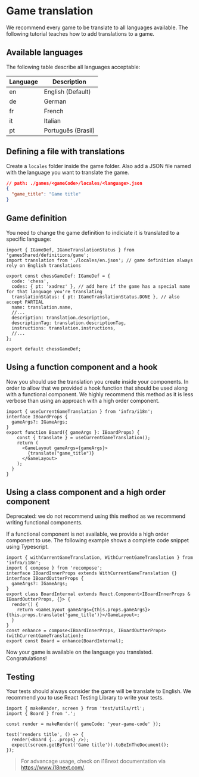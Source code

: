 
<Meta title="Documentation/How to/Translation/Game Translation" />

# Game translation

We recommend every game to be translate to all languages available. The following tutorial teaches how to add translations to a game.

## Available languages

The following table describe all languages acceptable:

| Language | Description        |
| -------- | ------------------ |
| en       | English (Default)  |
| de       | German             |
| fr       | French             |
| it       | Italian            |
| pt       | Português (Brasil) |

## Defining a file with translations

Create a `locales` folder inside the game folder. Also add a JSON file named with the language you want to translate the game.

```json
// path: ./games/<gameCode>/locales/<language>.json
{
  "game_title": "Game title"
}
```

## Game definition

You need to change the game definition to indiciate it is translated to a specific language:

```tsx
import { IGameDef, IGameTranslationStatus } from 'gamesShared/definitions/game';
import translation from './locales/en.json'; // game definition always rely on English translations

export const chessGameDef: IGameDef = {
  code: 'chess',
  codes: { pt: 'xadrez' }, // add here if the game has a special name for that language you're translating
  translationStatus: { pt: IGameTranslationStatus.DONE }, // also accept PARTIAL
  name: translation.name,
  //...
  description: translation.description,
  descriptionTag: translation.descriptionTag,
  instructions: translation.instructions,
  //...
};

export default chessGameDef;
```

## Using a function component and a hook

Now you should use the translation you create inside your components. In order to allow that we provided a hook function that should be used along with a functional component. We highly recommend this method as it is less verbose than using an approach with a high order component.

```tsx
import { useCurrentGameTranslation } from 'infra/i18n';
interface IBoardProps {
  gameArgs?: IGameArgs;
}
export function Board({ gameArgs }: IBoardProps) {
    const { translate } = useCurrentGameTranslation();
    return (
      <GameLayout gameArgs={gameArgs}>
        {translate("game_title")}
      </GameLayout>
    );
  }
}
```

## Using a class component and a high order component

<Alert severity="warning">
  Deprecated: we do not recommend using this method as we recommend writing functional components.
</Alert>

If a functional component is not available, we provide a high order component to use. The following example shows a complete code snippet using Typescript.

```tsx
import { withCurrentGameTranslation, WithCurrentGameTranslation } from 'infra/i18n';
import { compose } from 'recompose';
interface IBoardInnerProps extends WithCurrentGameTranslation {}
interface IBoardOutterProps {
  gameArgs?: IGameArgs;
}
export class BoardInternal extends React.Component<IBoardInnerProps & IBoardOutterProps, {}> {
  render() {
    return <GameLayout gameArgs={this.props.gameArgs}>{this.props.translate('game_title')}</GameLayout>;
  }
}
const enhance = compose<IBoardInnerProps, IBoardOutterProps>(withCurrentGameTranslation);
export const Board = enhance(BoardInternal);
```

Now your game is available on the language you translated. Congratulations!

## Testing

Your tests should always consider the game will be translate to English. We recommend you to use React Testing Library to write your tests.

```tsx
import { makeRender, screen } from 'test/utils/rtl';
import { Board } from '.';

const render = makeRender({ gameCode: 'your-game-code' });

test('renders title', () => {
  render(<Board {...props} />);
  expect(screen.getByText('Game title')).toBeInTheDocument();
});
```

> For advancage usage, check on i18next documentation via https://www.i18next.com/.
